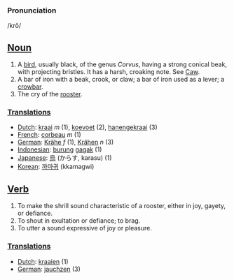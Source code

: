 ===Pronunciation===

/krō/

==[[Noun]]==
# A [[bird]], usually black, of the genus ''Corvus'', having a strong conical beak, with projecting bristles. It has a harsh, croaking note. See [[Caw]].
# A bar of iron with a beak, crook, or claw; a bar of iron used as a lever; a [[crowbar]].
# The cry of the [[rooster]].

===[[Translation]]s===
*[[Dutch]]: [[kraai]] ''m'' (1), [[koevoet]] (2), [[hanengekraai]] (3)
*[[French]]: [[corbeau]] ''m'' (1)
*[[German]]: [[Krähe]] ''f'' (1), [[Krähen]] ''n'' (3)
*[[Indonesian]]: [[burung]] [[gagak]] (1)
*[[Japanese]]: [[烏]] (からす, karasu) (1)
*[[Korean]]: [[까마귀]] (kkamagwi)

==[[Verb]]==
# To make the shrill sound characteristic of a rooster, either in joy, gayety, or defiance.
# To shout in exultation or defiance; to brag.
# To utter a sound expressive of joy or pleasure.

===[[Translation]]s===
*[[Dutch]]: [[kraaien]] (1)
*[[German]]: [[jauchzen]] (3)
